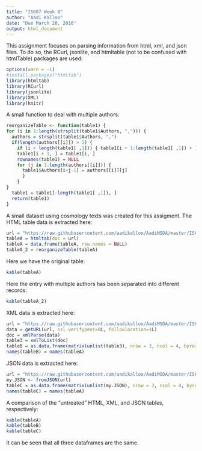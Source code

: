 ```yaml
---
title: "IS607 Week 8"
author: "Aadi Kalloo"
date: "Due March 20, 2016"
output: html_document
---
```


This assignment focuses on parsing information from html, xml, and json files. To do so, the RCurl, jsonlite, and htmltable (not to be confused with htmlTable) packages are used:


```r
options(warn = -1)
#install.packages("htmltab")
library(htmltab)
library(RCurl)
library(jsonlite)
library(XML)
library(knitr)
```

A small function to deal with multiple authors:

```r
reorganizeTable <- function(table1) {
for (i in 1:length(strsplit(table1$Authors, ","))) {
  authors = strsplit(table1$Authors, ",")
  if(length(authors[[i]]) > 1) {
    if (i < length(table1[ ,1])) { table1[i + 1:length(table1[ ,1]) + 1, ] = table1[i + 1:length(table1[ ,1]), ] }
    table1[i + 1, ] = table1[i, ]
    rownames(table1) = NULL
    for (j in 1:length(authors[[i]])) {
      table1$Authors[i+j-1] = authors[[i]][j]
      }
    }
}
  table1 = table1[-length(table1[ ,1]), ]
  return(table1)
}
```


A small dataset using cosmology texts was created for this assigment. The HTML table data is extracted here: 
```r
url = "https://raw.githubusercontent.com/aadikalloo/AadiMSDA/master/IS607%20Data%20Acquisition%20and%20Management/Books.html"
tableA = htmltab(doc = url)
tableA = data.frame(tableA, row.names = NULL)
tableA_2 = reorganizeTable(tableA)
```

Here we have the original table:
```r
kable(tableA)
```

Here the entry with multiple authors has been separated into different records:
```r
kable(tableA_2)
```


XML data is extracted here:
```r
url = "https://raw.githubusercontent.com/aadikalloo/AadiMSDA/master/IS607%20Data%20Acquisition%20and%20Management/Books.xml"
data = getURL(url, ssl.verifypeer=0L, followlocation=1L)
doc = xmlParse(data)
table3 = xmlToList(doc)
tableB = as.data.frame(matrix(unlist(table3), nrow = 3, ncol = 4, byrow=TRUE))
names(tableB) = names(tableA)
```

JSON data is extracted here:
```r
url = "https://raw.githubusercontent.com/aadikalloo/AadiMSDA/master/IS607%20Data%20Acquisition%20and%20Management/Books_json1.json"
my.JSON <- fromJSON(url)
tableC = as.data.frame(matrix(unlist(my.JSON), nrow = 3, ncol = 4, byrow=FALSE))
names(tableC) = names(tableA)
```

A comparison of the "untreated" HTML, XML, and JSON tables, respectively:
```r
kable(tableA)
kable(tableB)
kable(tableC)
```

It can be seen that all three dataframes are the same. 